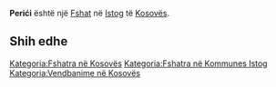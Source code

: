 {{Fshat në Kosovës
 | Emri                = Perići
| sqi_V_name = Doshlia
| sqi_V_FULL_NAME_RO = Doshlia
| sqi_V_FULL_NAME_ND_RO = Doshlia
| sqi_V_SORT_NAME_RG = DOSHLIA
| sqi_V_FULL_NAME_RG = Doshlia
| sqi_V_FULL_NAME_ND_RG = Doshlia
| srp_N_name = Perići
| srp_N_FULL_NAME_RO = Perići
| srp_N_FULL_NAME_ND_RO = Perici
| srp_N_SORT_NAME_RG = PERICI
| srp_N_FULL_NAME_RG = Perići
| srp_N_FULL_NAME_ND_RG = Perici
| srp_V_name = Došljaci
| srp_V_FULL_NAME_RO = Došljaci
| srp_V_FULL_NAME_ND_RO = Dosljaci
| srp_V_SORT_NAME_RG = DOSLJACI
| srp_V_FULL_NAME_RG = Došljaci
| srp_V_FULL_NAME_ND_RG = Dosljaci

 | Emri (Rasa dhanore) = 
 | Figura              = 
 | Shteti              = Kosovo
 | Komuna              = Istog
 | Kodi postar         = 
 | Sipërfaqja          = 

 | Popullsia           = 

 | Regj. i popullsisë  = 
 | Dend. e popullsisë  = 
 | Faqja zyrtare       = 
 <!--- Koordinatat ----> 
 | Gjerësia            = 42.536148
 | Gjatësia            = 21.36189
 | Lartësia            = 
}}
'''Perići''' është një [[Fshat]] në [[Istog]] të [[Kosovës]].

<!-- == Gjeografia == -->
<!-- == Historia == -->
<!-- == Demografia == -->
== Shih edhe ==
{{Komuna Istog}}
{{Kosovo-Administrata-Cung}}

[[Kategoria:Fshatra në Kosovës]]
[[Kategoria:Fshatra në Kommunes Istog]]
[[Kategoria:Vendbanime në Kosovës]]